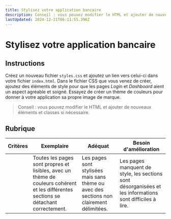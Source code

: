 ```yaml
---
title: Stylisez votre application bancaire
description: Conseil : vous pouvez modifier le HTML et ajouter de nouveaux éléments et classes si nécessaire.
lastUpdated: 2024-12-21T06:11:55.396Z
---
```


# Stylisez votre application bancaire

## Instructions

Créez un nouveau fichier `styles.css` et ajoutez un lien vers celui-ci dans votre fichier `index.html`. Dans le fichier CSS que vous venez de créer, ajoutez des éléments de style pour que les pages *Login* et *Dashboard* aient un aspect agréable et soigné. Essayez de créer un thème de couleurs pour donner à votre application sa propre image de marque.

> Conseil : vous pouvez modifier le HTML et ajouter de nouveaux éléments et classes si nécessaire.

## Rubrique

| Critères | Exemplaire                                                                                                                           | Adéquat                                                                                  | Besoin d'amélioration                                                                                    |
| -------- | ------------------------------------------------------------------------------------------------------------------------------------ | ---------------------------------------------------------------------------------------- | -------------------------------------------------------------------------------------------------------- |
|          | Toutes les pages sont propres et lisibles, avec un thème de couleurs cohérent et les différentes sections se détachant correctement. | Les pages sont stylisées mais sans thème ou avec des sections non clairement délimitées. | Les pages manquent de style, les sections sont désorganisées et les informations sont difficiles à lire. |

